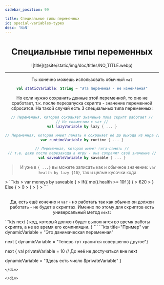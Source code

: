 ```yaml
---
sidebar_position: 99

title: Специальные типы переменных
id: special-variables-types
desc: 'NaN'
---
```


<div align="center" id="dont-copy">

# Специальные типы переменных

<div className="show" id="">
![title](@site/static/img/doc/titles/NO_TITLE.webp)
</div>

---

Ты конечно можешь использовать обычный `val`
```kts
val staticVariable: String = "Эта переменая - не изменяемая"
```
Но если нужно сохранить денные этой переменной, то оно не сработает, т.к. после
перезапуска скрипта - значение переменной сбросится.
На такой случай есть 3 специальных типа переменных:
```kts
// Переменаня, которая сохраняет значение пока скрипт работает //
// Не совместим с var //
val lazyVariable by lazy { ... }

// Переменная, которая имеет память и сохраняет её до выхода из мира //
var runtimeVariable by runtime { ... }

// Переменная, которая имеет гига-память //
// т.е. даже после перезахода в игру - она сохранит своё значение //
val saveableVariable by saveable { ... }
```
> И уже в `{ ...}` вы можете записать как и обычное значение:
> `var health by lazy {10}`, так и целые кусочки кода:
<div align="left">
> ```kts
> var moneys by saveable {
>   If({ me().health >= 10f }) {
>     620
>   } Else {
>     0
>   }
> }
> ```
</div>

<br />

Да, есть ещё конечно и `var` - но работать так как обычно он должен работать - не
будет в скриптах.
Именно по этому для скриптов есть универсальный метод `next`:
<div align="left">
```kts
next {
  код, который должен будет выполнятся во время работы скрипта, а не во время
  его компиляции.
}
```
```kts title="Пример"
var dynamicVariable = "Это данимаческая переменная"

next { dynamicVariable = "Теперь тут хранится совершенно другое"}

next {
  val privateVariable = 10 // До неё не достучаться вне next

  dynamicVariable = "Здесь есть число $privateVariable"
}
```
</div>

</div>